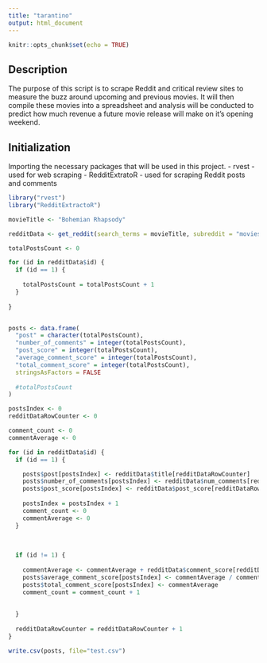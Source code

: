 ```yaml
---
title: "tarantino"
output: html_document
---
```


```r
knitr::opts_chunk$set(echo = TRUE)
```

## Description

The purpose of this script is to scrape Reddit and critical review sites to measure the buzz around upcoming and previous movies. It will then compile these movies into a spreadsheet and analysis will be conducted to predict how much revenue a future movie release will make on it's opening weekend.



## Initialization

Importing the necessary packages that will be used in this project.
  - rvest
      - used for web scraping
  - RedditExtratoR
      - used for scraping Reddit posts and comments

```r

library("rvest")
library("RedditExtractoR")

```

```r

movieTitle <- "Bohemian Rhapsody"

redditData <- get_reddit(search_terms = movieTitle, subreddit = "movies", page_threshold = 2, sort_by = "comments")

```

```r

totalPostsCount <- 0

for (id in redditData$id) {
  if (id == 1) {
    
    totalPostsCount = totalPostsCount + 1
  }
  
}


posts <- data.frame(
  "post" = character(totalPostsCount),
  "number_of_comments" = integer(totalPostsCount),
  "post_score" = integer(totalPostsCount),
  "average_comment_score" = integer(totalPostsCount),
  "total_comment_score" = integer(totalPostsCount),
  stringsAsFactors = FALSE
  
  #totalPostsCount
)

postsIndex <- 0
redditDataRowCounter <- 0

comment_count <- 0
commentAverage <- 0

for (id in redditData$id) {
  if (id == 1) {

    posts$post[postsIndex] <- redditData$title[redditDataRowCounter]
    posts$number_of_comments[postsIndex] <- redditData$num_comments[redditDataRowCounter]
    posts$post_score[postsIndex] <- redditData$post_score[redditDataRowCounter]
    
    postsIndex = postsIndex + 1
    comment_count <- 0
    commentAverage <- 0
  }
  
  
  
  if (id != 1) {
    
    commentAverage <- commentAverage + redditData$comment_score[redditDataRowCounter]
    posts$average_comment_score[postsIndex] <- commentAverage / comment_count
    posts$total_comment_score[postsIndex] <- commentAverage
    comment_count = comment_count + 1
    
    
  }
  
  redditDataRowCounter = redditDataRowCounter + 1
}


```

```r

write.csv(posts, file="test.csv")


```

